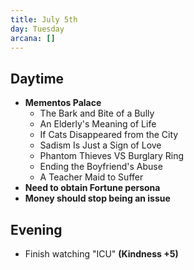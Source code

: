 ```yaml
---
title: July 5th
day: Tuesday
arcana: []
---
```


## Daytime
- **Mementos Palace**
    - The Bark and Bite of a Bully
    - An Elderly's Meaning of Life
    - If Cats Disappeared from the City
    - Sadism Is Just a Sign of Love
    - Phantom Thieves VS Burglary Ring
    - Ending the Boyfriend's Abuse
    - A Teacher Maid to Suffer
- **Need to obtain Fortune persona**
- **Money should stop being an issue**

## Evening
- Finish watching "ICU" **(Kindness +5)**